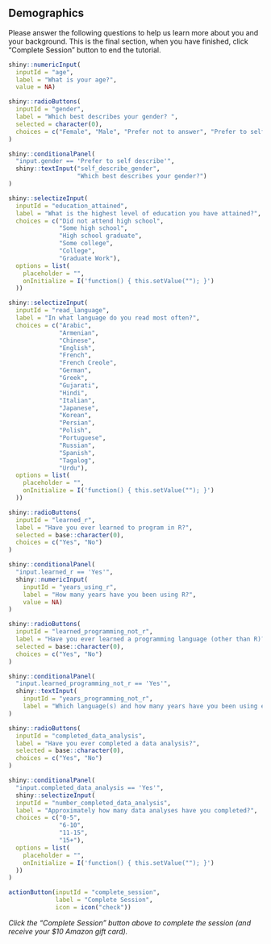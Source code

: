 ## Demographics

Please answer the following questions to help us learn more about you and your background. This is the final section, when you have finished, click "Complete Session" button to end the tutorial.

```r
shiny::numericInput(
  inputId = "age",
  label = "What is your age?",
  value = NA)

shiny::radioButtons(
  inputId = "gender",
  label = "Which best describes your gender? ",
  selected = character(0),
  choices = c("Female", "Male", "Prefer not to answer", "Prefer to self describe")
)

shiny::conditionalPanel(
  "input.gender == 'Prefer to self describe'",
  shiny::textInput("self_describe_gender", 
                   "Which best describes your gender?")
)

shiny::selectizeInput(
  inputId = "education_attained",
  label = "What is the highest level of education you have attained?",
  choices = c("Did not attend high school",
              "Some high school",
              "High school graduate",
              "Some college",
              "College",
              "Graduate Work"),
  options = list(
    placeholder = "",
    onInitialize = I('function() { this.setValue(""); }')
  ))

shiny::selectizeInput(
  inputId = "read_language",
  label = "In what language do you read most often?",
  choices = c("Arabic",
              "Armenian",
              "Chinese",
              "English",
              "French",
              "French Creole",
              "German",
              "Greek",
              "Gujarati",
              "Hindi",
              "Italian",
              "Japanese",
              "Korean",
              "Persian",
              "Polish",
              "Portuguese",
              "Russian",
              "Spanish",
              "Tagalog",
              "Urdu"),
  options = list(
    placeholder = "",
    onInitialize = I('function() { this.setValue(""); }')
  ))

shiny::radioButtons(
  inputId = "learned_r",
  label = "Have you ever learned to program in R?",
  selected = base::character(0),
  choices = c("Yes", "No")
)

shiny::conditionalPanel(
  "input.learned_r == 'Yes'",
  shiny::numericInput(
    inputId = "years_using_r",
    label = "How many years have you been using R?",
    value = NA)
)

shiny::radioButtons(
  inputId = "learned_programming_not_r",
  label = "Have you ever learned a programming language (other than R)?",
  selected = base::character(0),
  choices = c("Yes", "No")
)

shiny::conditionalPanel(
  "input.learned_programming_not_r == 'Yes'",
  shiny::textInput(
    inputId = "years_programming_not_r",
    label = "Which language(s) and how many years have you been using each language?")
)

shiny::radioButtons(
  inputId = "completed_data_analysis",
  label = "Have you ever completed a data analysis?",
  selected = base::character(0),
  choices = c("Yes", "No")
)

shiny::conditionalPanel(
  "input.completed_data_analysis == 'Yes'",
  shiny::selectizeInput(
  inputId = "number_completed_data_analysis",
  label = "Approximately how many data analyses have you completed?",
  choices = c("0-5",
              "6-10",
              "11-15",
              "15+"),
  options = list(
    placeholder = "",
    onInitialize = I('function() { this.setValue(""); }')
  ))
)

actionButton(inputId = "complete_session",
             label = "Complete Session",
             icon = icon("check"))
```


*Click the "Complete Session" button above to complete the session (and receive your $10 Amazon gift card).*

